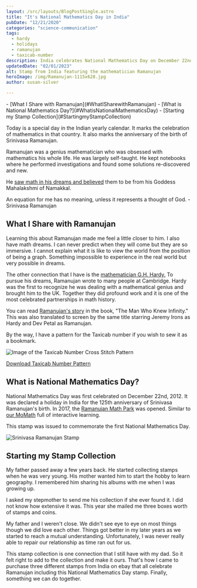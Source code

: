 ```yaml
---
layout: /src/layouts/BlogPostSingle.astro
title: "It's National Mathematics Day in India"
pubDate: "12/21/2020"
categories: "science-communication"
tags: 
  - hardy
  - holidays
  - ramanujan
  - taxicab-number
description: India celebrates National Mathematics Day on December 22nd every year to commemorate the birth anniversary of the legendary mathematician Srinivasa Ramanujan. Join in the festivities and celebrate the importance of mathematics in our daily lives!
updatedDate: "02/01/2023"
alt: Stamp from India featuring the mathematician Ramanujan
heroImage: /img/Ramanujan-1115x628.jpg
author: susan-silver

---
```


<Toc>
- [What I Share with Ramanujan](#WhatISharewithRamanujan)
- [What is National Mathematics Day?](#WhatisNationalMathematicsDay)
- [Starting my Stamp Collection](#StartingmyStampCollection)
</Toc>

Today is a special day in the Indian yearly calendar. It marks the celebration of mathematics in that country.
 It also marks the anniversary of the birth of Srinivasa Ramanujan.

Ramanujan was a genius mathematician who was obsessed with mathematics his whole life. He was largely self-taught.
 He kept notebooks where he performed investigations and found some solutions re-discovered and new.

He [saw math in his dreams and believed](https://www.indiatoday.in/education-today/gk-current-affairs/story/srinivasa-ramanujan-life-story-973662-2017-04-26) them to be from his 
Goddess Mahalakshmi of Namakkal.

<BlockQuoteQuote> An equation for me has no meaning, unless it represents a thought of God. - Srinivasa Ramanujan </BlockQuoteQuote>

## <a name="WhatISharewithRamanujan"></a> What I Share with Ramanujan

Learning this about Ramanujan made me feel a little closer to him. I also have math dreams. 
I can never predict when they will come but they are so immersive. I cannot explain what it is like to view 
the world from the position of being a graph. Something impossible to experience in the real world but very possible in dreams.

The other connection that I have is the [mathematician G.H. Hardy.](https://beautyofmathematics.com/truth-hardy/) To pursue his dreams,
 Ramanujan wrote to many people at Cambridge. Hardy was the first to recognize he was dealing with a mathematical genius and brought 
 him to the UK. Together they did profound work and it is one of the most celebrated partnerships in math history.

You can read [Ramanujan's story](https://www.amazon.com/Man-Who-Knew-Infinity-Ramanujan/dp/1476763496) in the book, 
"The Man Who Knew Infinity." This was also translated to screen by the same title starring Jeremy Irons as Hardy and 
Dev Petal as Ramanujan.

By the way, I have a pattern for the Taxicab number if you wish to sew it as a bookmark.

![Image of the Taxicab Number Cross Stitch Pattern](../../assets/Taxi-cab-with-font-mathematical-cross-stitch-bookmark-pattern-1200x340.jpg)

[Download Taxicab Number Pattern](/patterns/Taxicab-Number.pdf)

## <a name="WhatisNationalMathematicsDay"></a> What is National Mathematics Day?

National Mathematics Day was first celebrated on December 22nd, 2012. It was declared a holiday 
in India for the 125th anniversary of Srinivasa Ramanujan's birth. In 2017, the 
[Ramanujan Math Park](https://en.wikipedia.org/wiki/Ramanujan_Math_Park) was opened. Similar 
to [our MoMath](https://momath.org/) full of interactive learning.

This stamp was issued to commemorate the first National Mathematics Day.

![Srinivasa Ramanujan Stamp](../../assets/Ramanujan-1115x628.jpg)

## <a name="StartingmyStampCollection"></a> Starting my Stamp Collection

My father passed away a few years back. He started collecting stamps when he was very young. His mother wanted him to start 
the hobby to learn geography. I remembered him sharing his albums with me when I was growing up.

I asked my stepmother to send me his collection if she ever found it. I did not know how extensive it was. This year she mailed
 me three boxes worth of stamps and coins.

My father and I weren't close. We didn't see eye to eye on most things though we did love each other. Things got better in my 
later years as we started to reach a mutual understanding. Unfortunately, I was never really able to repair our relationship as 
time ran out for us.

This stamp collection is one connection that I still have with my dad. So it felt right to add to the collection and make it ours. 
That's how I came to purchase three different stamps from India on ebay that all celebrate Ramanujan including this National 
Mathematics Day stamp. Finally, something we can do together.
